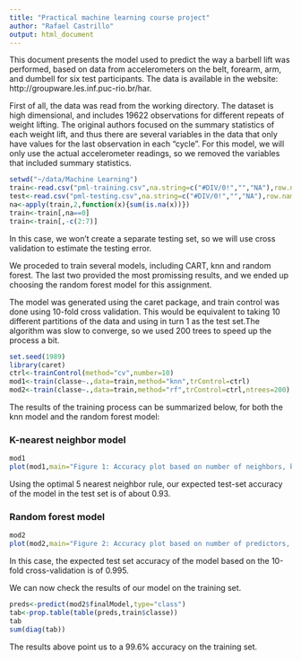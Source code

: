 ```yaml
---
title: "Practical machine learning course project"
author: "Rafael Castrillo"
output: html_document
---
```


This document presents the model used to predict the way a barbell lift was performed, based on data from accelerometers on the belt, forearm, arm, and dumbell for six test participants. The data is available in the website: http://groupware.les.inf.puc-rio.br/har.

First of all, the data was read from the working directory. The dataset is high dimensional, and includes 19622 observations for different repeats of weight lifting. The original authors focused on the summary statistics of each weight lift, and thus there are several variables in the data that only have values for the last observation in each "cycle". For this model, we will only use the actual accelerometer readings, so we removed the variables that included summary statistics.

```r
setwd("~/data/Machine Learning")
train<-read.csv("pml-training.csv",na.string=c("#DIV/0!","","NA"),row.names=1)
test<-read.csv("pml-testing.csv",na.string=c("#DIV/0!","","NA"),row.names=1)
na<-apply(train,2,function(x){sum(is.na(x))})
train<-train[,na==0]
train<-train[,-c(2:7)]
```


In this case, we won't create a separate testing set, so we will use cross validation to estimate the testing error.

We proceded to train several models, including CART, knn and random forest. The last two provided the most promissing results, and we ended up choosing the random forest model for this assignment. 

The model was generated using the caret package, and train control was done using 10-fold cross validation. This would be equivalent to taking 10 different partitions of the data and using in turn 1 as the test set.The algorithm was slow to converge, so we used 200 trees to speed up the process a bit.


```r
set.seed(1989)
library(caret)
ctrl<-trainControl(method="cv",number=10)
mod1<-train(classe~.,data=train,method="knn",trControl=ctrl)
mod2<-train(classe~.,data=train,method="rf",trControl=ctrl,ntrees=200)

```


The results of the training process can be summarized below, for both the knn model and the random forest model:

### K-nearest neighbor model
```r
mod1
plot(mod1,main="Figure 1: Accuracy plot based on number of neighbors, knn")
```

Using the optimal 5 nearest neighbor rule, our expected test-set accuracy of the model in the test set is of about 0.93.

### Random forest model
```r
mod2
plot(mod2,main="Figure 2: Accuracy plot based on number of predictors, random forest")
```

In this case, the expected test set accuracy of the model based on the 10-fold cross-validation is of 0.995.

We can now check the results of our model on the training set.

```r
preds<-predict(mod2$finalModel,type="class")
tab<-prop.table(table(preds,train$classe))
tab
sum(diag(tab))
```

The results above point us to a 99.6% accuracy on the training set.
